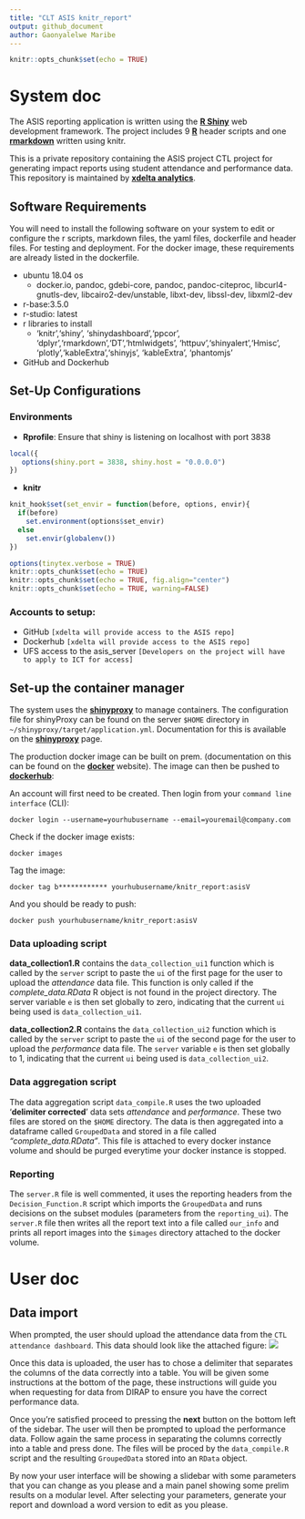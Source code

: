 ```yaml
---
title: "CLT ASIS knitr_report"
output: github_document
author: Gaonyalelwe Maribe
---
```


```r
knitr::opts_chunk$set(echo = TRUE)
```

# System doc
The ASIS reporting application is written using the [__R Shiny__](https://shiny.rstudio.com/) web development framework. The project includes 9 [__R__](https://www.r-project.org/) header scripts and one [__rmarkdown__](https://rmarkdown.rstudio.com/) written using knitr.

This is a private repository containing the ASIS project CTL project for generating impact reports using student attendance and performance data. This repository is maintained by [__xdelta analytics__](https://www.xdelta.co.za).

## Software Requirements
You will need to install the following software on your system to edit or configure the r scripts, markdown files, the yaml files, dockerfile and header files. For testing and deployment. For the docker image, these requirements are already listed in the dockerfile.

* ubuntu 18.04 os
  + docker.io, pandoc, gdebi-core, pandoc, pandoc-citeproc, libcurl4-gnutls-dev, libcairo2-dev/unstable, libxt-dev, libssl-dev, libxml2-dev
* r-base:3.5.0
* r-studio: latest
* r libraries to install
  + 'knitr','shiny', 'shinydashboard','ppcor', 'dplyr','rmarkdown','DT','htmlwidgets', 'httpuv','shinyalert','Hmisc', 'plotly','kableExtra','shinyjs', 'kableExtra', 'phantomjs'
* GitHub and Dockerhub


## Set-Up Configurations
### Environments

* __Rprofile__: Ensure that shiny is listening on localhost with port 3838
```r
local({
   options(shiny.port = 3838, shiny.host = "0.0.0.0")
})

```
* __knitr__
```r
knit_hook$set(set_envir = function(before, options, envir){
  if(before)
    set.environment(options$set_envir)
  else
    set.envir(globalenv())
})

options(tinytex.verbose = TRUE)
knitr::opts_chunk$set(echo = TRUE)
knitr::opts_chunk$set(echo = TRUE, fig.align="center")
knitr::opts_chunk$set(echo = TRUE, warning=FALSE)

```

### Accounts to setup:
* GitHub `[xdelta will provide access to the ASIS repo]`
* Dockerhub `[xdelta will provide access to the ASIS repo]`
* UFS access to the asis_server `[Developers on the project will have to apply to ICT for access]`

## Set-up the container manager
The system uses the [__shinyproxy__](https://www.shinyproxy.io/) to manage containers. The configuration file for shinyProxy can be found on the server `$HOME` directory in `~/shinyproxy/target/application.yml`. Documentation for this is available on the [__shinyproxy__](https://www.shinyproxy.io/) page.

The production docker image can be built on prem. (documentation on this can be found on the [__docker__](https://docs.docker.com/) website). The image can then be pushed to [__dockerhub__](https://hub.docker.com/):

An account will first need to be created. Then login from your `command line interface` (CLI): 

`docker login --username=yourhubusername --email=youremail@company.com`

Check if the docker image exists: 

`docker images`

Tag the image:

`docker tag b************ yourhubusername/knitr_report:asisV`

And you should be ready to push:

`docker push yourhubusername/knitr_report:asisV`

### Data uploading script
__data_collection1.R__ contains the `data_collection_ui1` function which is called by the `server` script to paste the `ui` of the first page for the user to upload the _attendance_ data file. This function is only called if the _complete_data.RData_ R object is not found in the project directory. The server variable `e` is then set globally to zero, indicating that the current `ui` being used is `data_collection_ui1`.

__data_collection2.R__ contains the `data_collection_ui2` function which is called by the `server` script to paste the `ui` of the second page for the user to upload the _performance_ data file. The `server` variable `e` is then set globally to 1, indicating that the current `ui` being used is `data_collection_ui2`.

### Data aggregation script
The data aggregation script `data_compile.R` uses the two uploaded '__delimiter corrected__' data sets _attendance_ and _performance_. These two files are stored on the `$HOME` directory. The data is then aggregated into a dataframe called `GroupedData` and stored in a file called _"complete_data.RData"_. This file is attached to every docker instance volume and should be purged everytime your docker instance is stopped.

### Reporting
The `server.R` file is well commented, it uses the reporting headers from the `Decision_Function.R` script which imports the `GroupedData` and runs decisions on the subset modules (parameters from the `reporting_ui`). The `server.R` file then writes all the report text into a file called `our_info` and prints all report images into the `$images` directory attached to the docker volume.


# User doc

## Data import
When prompted, the user should upload the attendance data from the `CTL attendance dashboard`. This data should look like the attached figure:
![](documentation_files/figure-gfm/att.png)

Once this data is uploaded, the user has to chose a delimiter that separates the columns of the data correctly into a table. You will be given some instructions at the bottom of the page, these instructions will guide you when requesting for data from DIRAP to ensure you have the correct performance data. 

Once you're satisfied proceed to pressing the __next__ button on the bottom left of the sidebar. The user will then be prompted to upload the performance data.
Follow again the same process in separating the columns correctly into a table and press done. The files will be proced by the `data_compile.R` script and the resulting `GroupedData` stored into an `RData` object.

By now your user interface will be showing a slidebar with some parameters that you can change as you please and a main panel showing some prelim results on a modular level. After selecting your parameters, generate your report and download a word version to edit as you please.
